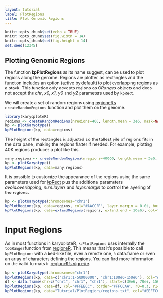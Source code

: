 ```yaml
---
layout: tutorial
label: PlotRegions
title: Plot Genomic Regions
---
```



```r
knitr::opts_chunk$set(echo = TRUE)
knitr::opts_chunk$set(fig.width = 14)
knitr::opts_chunk$set(fig.height = 14)
set.seed(12345)
```

## Plotting Genomic Regions

The function **kpPlotRegions** as its name suggest, can be used to plot regions
along the genome. Regions are plotted as rectangles and the function includes 
an option (active by default) to plot overlapping regions as a stack. This
function only accepts regions as _GRanges_ objects and does not accept
the _chr_, _x0_, _x1_, _y0_ and _y2_ parameters used by `kpRect`.

We will create a set of random regions using 
[regioneR's](https://bioconductor.org/packages/regioneR/) 
`createRandomRegions` function and plot them on the genome.


```r
library(karyoploteR)
regions <- createRandomRegions(nregions=400, length.mean = 3e6, mask=NA, non.overlapping = FALSE)
kp <- plotKaryotype()
kpPlotRegions(kp, data=regions)
```

The height of the rectangles is adjusted so the tallest pile of regions fits in
the data panel, making the regions flatter if needed. For example, plotting 40K 
regions produces a plot like this. 

```r
many.regions <- createRandomRegions(nregions=40000, length.mean = 3e6, mask=NA, non.overlapping = FALSE)
kp <- plotKaryotype()
kpPlotRegions(kp, data=many.regions)
```

It is possible to customize the appearance of the regions using the same 
parameters used for
[kpRect]({{ site.baseurl }}{% link Tutorial/Rectangles/Rectangles.md %}) plus the
additional parameters _avoid.overlapping_, _num.layers_ and _layer.margin_ to 
control the layering of the regions.

```r
kp <- plotKaryotype(chromosomes="chr1")
kpPlotRegions(kp, data=regions, col="#AACCFF", layer.margin = 0.01, border=NA, r0=0, r1=0.5)
kpPlotRegions(kp, data=extendRegions(regions, extend.end = 10e6), col="#FFEECC", layer.margin = 0.05, border="#FFCCAA", r0=0.6, r1=1)
```


# Input Regions

As in most functions in karyoploteR, `kpPlotRegions` uses internally the 
`toGRanges`function from 
[regioneR](https://bioconductor.org/packages/regioneR/). This means that it's
possible to call `kpPlotRegions` with a bed-like file, even a remote one,
a data.frame or even an array of characters defining the regions. You can find
more information on the valid formats in 
[regioneR's vignette](http://bioconductor.org/packages/release/bioc/vignettes/regioneR/inst/doc/regioneR.html#region-sets).

```r
kp <- plotKaryotype(chromosomes="chr1")
kpPlotRegions(kp, data=c("chr1:1-50000000", "chr1:100e6-150e6"), col="#AACCFF", r0=0, r1=0.25)
df <- data.frame(chr=c("chr1", "chr1", "chr1"), start=c(30e6, 70e6, 150e6), end=c(50e6, 90e6, 170e6))
kpPlotRegions(kp, data=df, col="#FFEECC", border="#FFCCAA", r0=0.3, r1=0.55)
kpPlotRegions(kp, data="Tutorial/PlotRegions/regions.txt", col="#EEFFCC", border=darker("#EEFFCC"), r0=0.6, r1=0.85)
```






